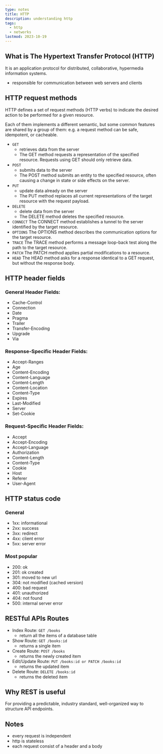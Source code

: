 ```yaml
---
type: notes
title: HTTP
description: understanding http
tags:
  - http
  - networks
lastmod: 2023-10-19
---
```


## What is The Hypertext Transfer Protocol (HTTP)

It is an application protocol for distributed, collaborative, hypermedia information systems.

- responsible for communication between web servers and clients

## HTTP request methods

HTTP defines a set of request methods (HTTP verbs) to indicate the desired action to be performed for a given resource.

Each of them implements a different semantic, but some common features are shared by a group of them: e.g. a request method can be safe, idempotent, or cacheable.

- `GET`
  - retrieves data from the server
  - The GET method requests a representation of the specified resource. Requests using GET should only retrieve data.
- `POST`
  - submits data to the server
  - The POST method submits an entity to the specified resource, often causing a change in state or side effects on the server.
- `PUT`
  - update data already on the server
  - The PUT method replaces all current representations of the target resource with the request payload.
- `DELETE`
  - delete data from the server
  - The DELETE method deletes the specified resource.
- `CONNECT` The CONNECT method establishes a tunnel to the server identified by the target resource.
- `OPTIONS` The OPTIONS method describes the communication options for the target resource.
- `TRACE` The TRACE method performs a message loop-back test along the path to the target resource.
- `PATCH` The PATCH method applies partial modifications to a resource.
- `HEAD` The HEAD method asks for a response identical to a GET request, but without the response body.

## HTTP header fields

### General Header Fields:

- Cache-Control
- Connection
- Date
- Pragma
- Trailer
- Transfer-Encoding
- Upgrade
- Via

### Response-Specific Header Fields:

- Accept-Ranges
- Age
- Content-Encoding
- Content-Language
- Content-Length
- Content-Location
- Content-Type
- Expires
- Last-Modified
- Server
- Set-Cookie

### Request-Specific Header Fields:

- Accept
- Accept-Encoding
- Accept-Language
- Authorization
- Content-Length
- Content-Type
- Cookie
- Host
- Referer
- User-Agent

## HTTP status code

### General

- 1xx: informational
- 2xx: success
- 3xx: redirect
- 4xx: client error
- 5xx: server error

### Most popular

- 200: ok
- 201: ok created
- 301: moved to new url
- 304: not modified (cached version)
- 400: bad request
- 401: unauthorized
- 404: not found
- 500: internal server error

## RESTful APIs Routes

- Index Route: `GET /books`
  - return all the items of a database table
- Show Route: `GET /books:id`
  - returns a single item
- Create Route: `POST /books`
  - returns the newly created item
- Edit/Update Route: `PUT /books:id or PATCH /books:id`
  - returns the updated item
- Delete Route: `DELETE /books:id`
  - returns the deleted item

## Why REST is useful

For providing a predictable, industry standard, well-organized way to structure API endpoints.

## Notes

- every request is independent
- http is stateless
- each request consist of a header and a body
